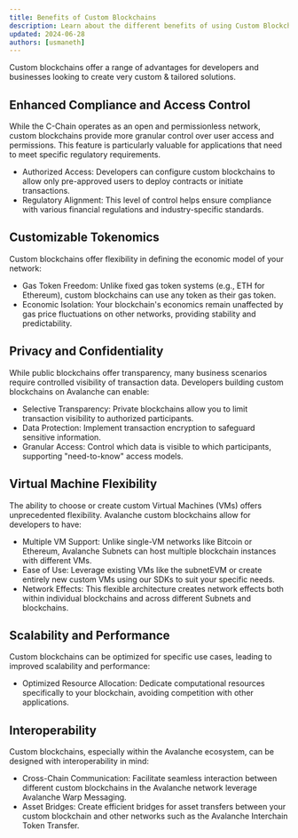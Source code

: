 ```yaml
---
title: Benefits of Custom Blockchains 
description: Learn about the different benefits of using Custom Blockchains.
updated: 2024-06-28
authors: [usmaneth]
---
```


Custom blockchains offer a range of advantages for developers and businesses looking to create very custom & tailored solutions. 

## Enhanced Compliance and Access Control

While the C-Chain operates as an open and permissionless network, custom blockchains provide more granular control over user access and permissions. This feature is particularly valuable for applications that need to meet specific regulatory requirements.

- Authorized Access: Developers can configure custom blockchains to allow only pre-approved users to deploy contracts or initiate transactions.
- Regulatory Alignment: This level of control helps ensure compliance with various financial regulations and industry-specific standards.

## Customizable Tokenomics

Custom blockchains offer flexibility in defining the economic model of your network:

- Gas Token Freedom: Unlike fixed gas token systems (e.g., ETH for Ethereum), custom blockchains can use any token as their gas token.
- Economic Isolation: Your blockchain's economics remain unaffected by gas price fluctuations on other networks, providing stability and predictability.

## Privacy and Confidentiality

While public blockchains offer transparency, many business scenarios require controlled visibility of transaction data. Developers building custom blockchains on Avalanche can enable: 

- Selective Transparency: Private blockchains allow you to limit transaction visibility to authorized participants.
- Data Protection: Implement transaction encryption to safeguard sensitive information.
- Granular Access: Control which data is visible to which participants, supporting "need-to-know" access models.

## Virtual Machine Flexibility

The ability to choose or create custom Virtual Machines (VMs) offers unprecedented flexibility. Avalanche custom blockchains allow for developers to have: 

- Multiple VM Support: Unlike single-VM networks like Bitcoin or Ethereum, Avalanche Subnets can host multiple blockchain instances with different VMs.
- Ease of Use: Leverage existing VMs like the subnetEVM or create entirely new custom VMs using our SDKs to suit your specific needs.
- Network Effects: This flexible architecture creates network effects both within individual blockchains and across different Subnets and blockchains.

## Scalability and Performance

Custom blockchains can be optimized for specific use cases, leading to improved scalability and performance:

- Optimized Resource Allocation: Dedicate computational resources specifically to your blockchain, avoiding competition with other applications.

## Interoperability
Custom blockchains, especially within the Avalanche ecosystem, can be designed with interoperability in mind:

- Cross-Chain Communication: Facilitate seamless interaction between different custom blockchains in the Avalanche network leverage Avalanche Warp Messaging.
- Asset Bridges: Create efficient bridges for asset transfers between your custom blockchain and other networks such as the Avalanche Interchain Token Transfer. 

